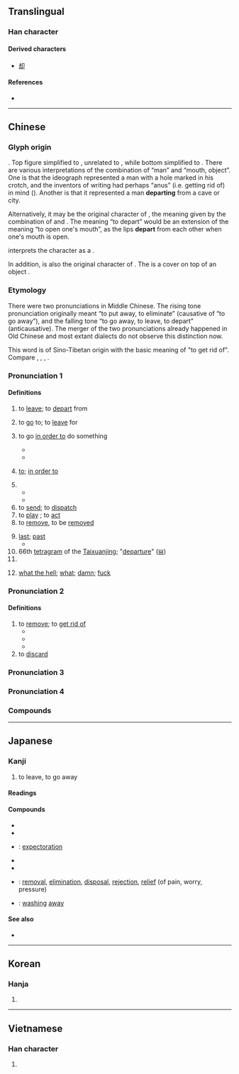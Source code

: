 {{character info/new}}
==Translingual==
{{stroke order|type=animate}}

===Han character===
{{Han char|rn=28|rad=厶|as=03|sn=5|four=40731|canj=GI|ids=⿱土厶}}

====Derived characters====
* [[却]]

====References====
* {{Han ref|kx=0164.100|dkj=03070|dj=0372.070|hdz=10384.080|uh=53BB|ud=21435|bh=A568|bd=42344}}

----

==Chinese==
{{zh-forms|alt=㚎,弆}}

===Glyph origin===
{{Han etyl}}
{{Han compound|大|t1=man|口|t2=mouth, object|ls=ic}}. Top figure simplified to {{zh-l|*土}}, unrelated to {{zh-l|*士|scholar, gentleman}}, while bottom simplified to {{zh-l|*厶}}. There are various interpretations of the combination of “man” and “mouth, object”. One is that the ideograph represented a man with a hole marked in his crotch, and the inventors of writing had perhaps “anus” (i.e. getting rid of) in mind ({{zh-ref|Schuessler, 2007}}). Another is that it represented a man '''departing''' from a cave or city.

Alternatively, it may be the original character of {{och-l|呿|to open one's mouth}}, the meaning given by the combination of {{zh-l|*大|big}} and {{zh-l|*口|mouth}}. The meaning “to depart” would be an extension of the meaning “to open one's mouth”, as the lips '''depart''' from each other when one's mouth is open.

{{w|Shuowen Jiezi}} interprets the character as a {{Han compound|大|𠙴|t1=man|c1=s|c2=p|ls=psc|nocap=1}}.

In addition, {{lang|zh|去}} is also the original character of {{och-l|盍|to cover}}. The {{zh-l|*大}} is a cover on top of an object {{zh-l|*口}}.

===Etymology===
There were two pronunciations in Middle Chinese. The rising tone pronunciation originally meant “to put away, to eliminate” (causative of “to go away”), and the falling tone “to go away, to leave, to depart” (anticausative). The merger of the two pronunciations already happened in Old Chinese and most extant dialects do not observe this distinction now.

This word is of Sino-Tibetan origin with the basic meaning of "to get rid of". Compare {{cog|bo|སྐྱག||to spend, to lay out; dung, excrement}}, {{m|bo|རྐྱག||dirt, excrement}}, {{cog|my|ကျ||to fall, to become low}}, {{m|my|ချ||to put down, to bring down, to lower}}.

===Pronunciation 1===
{{zh-pron
|m=qù
|m-s=qie4/qu4
|m-s_note=qie4 - vernacular; qu4 - literary
|dg=чў3
|c=heoi3
|c-t=
|g=
|h=pfs=hi;gd=hi4
|j=
|md=kó̤/ké̤ṳ
|md_note=ké̤ṳ - "departing tone"
|mn=xm,zz,yl,tn,kh,hc,tc,ph:khì/qz,lk,sx,km,hc:khìr/xm,tp,mg:khù
|mn_note=khù - suburbs of Xiamen
|mn-t=ke3/ku3
|mn-t_note=ke3 - Chaozhou
|w=2qi,2qy
|x=
|mc=2
|oc=2,2
|ma=y
|cat=v,a
}}

====Definitions====
{{zh-hanzi}}

# to [[leave]]; to [[depart]] from
#: {{zh-x|去世|to pass away}}
# to [[go]] to; to [[leave]] for
#: {{zh-ant|來}}
#: {{zh-x|你 去 哪兒{r}？|Where are you going?}}
# {{lb|zh|before or after a verb}} to go [[in order to]] do something
#* {{zh-x|他 到 辦公室 去 請假。|He went to the office to ask for leave.}}
#* {{zh-x|他 去 釣魚 了，而 沒 去 打 網球。|He went fishing instead of playing tennis.}}
# {{lb|zh|between two verbs}} [[to]]; [[in order to]]
# {{n-g|Particle used after a verb of motion to indicates movement away from the speaker.}}
#* {{zh-x|下去|to go down [ant. {{zh-l|下來|to come down}}]}}
#* {{zh-x|送 去|to send away}}
# to [[send]]; to [[dispatch]]
# to [[play]] {{qualifier|a part, a character}}; to [[act]]
# to [[remove]], to be [[removed]]
#: {{zh-x|去 蝦腸|to '''remove''' the intestines from shrimp}}
#: {{zh-x|去頭 白蝦|head'''less''' white shrimp}}
#: {{zh-x|去中心化|'''de'''centralization}}
# [[last]]; [[past]]
#* {{zh-x|去年|last year}}
# 66th [[tetragram]] of the [[Taixuanjing]]; "[[departure]]" ([[𝍇]])
# {{zh-short|去聲}}
# {{lb|zh|neologism}} [[what the hell]]; [[what]]; [[damn]]; [[fuck]]
#: {{zh-x|我去|what the hell}}

{{attention|zh|probably some pronunciations or senses should be moved to pronunciation 2}}

===Pronunciation 2===
{{zh-pron
|m=qù
|m-s=
|c=heoi2
|c-t=
|g=
|h=
|j=
|md=
|mn=
|mn-t=
|w=
|x=
|mc=1
|oc=1,1
|ma=y
|cat=v
}}

====Definitions====
{{zh-hanzi}}

# to [[remove]]; to [[get rid of]]
#* {{zh-x|去掉|to remove}}
#* {{zh-x|脫去|to throw off}}
#* {{zh-x|拆去|to remove, to take off}}
# to [[discard]]

===Pronunciation 3===
{{zh-see|弆|v}}

===Pronunciation 4===
{{zh-see|驅|v}}

===Compounds===
{{zh-der|去年|去病|去處|去粗取精|去掉|去根|去寒|去火|去留|去路|去你的|去任|去聲|去世|去暑|去偽存真|去污|去向|去雜去劣|去職|一來二去|一去不返|三不去|上去|下不去|下去|下得去|不去|不去手|不告而去|不如歸去|不知去向|人來客去|人去樓空|以戰去戰|以殺去殺|何去何從|來千去萬|來去|來去分明|來去匆匆|來去自如|來回來去|來情去意|來蹤去影|來蹤去跡|來龍去脈|兜來兜去|出去|刮骨去毒|前去|務實去華|勝殘去殺|化去|去事|去住|去住無門|去來|去函|去勢|去危就安|去國|去天尺五|去官|去就|去就之分|去後|去得|去日|去暗投明|去本就末|去梯言|去歲|去殺勝殘|去泰去甚|去甚去泰|去蕪存菁|去邪從正|去邪歸正|去鄉|去除|否去泰來|回去|大事去矣|大勢已去|大去|大江東去|失去|姘出去|家去|左來右去|已去|平上去入|弄來弄去|想來想去|扭來扭去|抹去|拂衣而去|拂袖而去|拔去一丁|拔葵去織|挺過去|捐殘去殺|捕蛇去齒|掉頭而去|掐頭去尾|掛冠而去|推來推去|揚長而去|揮之不去|摘心去肝|撒手歸去|攪來攪去|放眼望去|故去|春來秋去|春去秋來|時來暫去|晃來晃去|暮去朝來|有來有去|朝來暮去|東來西去|歸去|歸去來兮|歸去來辭|死去活來|沒去就|浮來暫去|減去|滾來滾去|滾出去|生來死去|番來覆去|病去|盡去|直去直來|相去|相去不遠|相去咫尺|相去天淵|相去懸殊|相去無幾|相去萬里|省慾去奢|眉來眼去|眉來語去|看不下去|眼去眉來|破壁飛去|算來算去|絕裾而去|絲來線去|翻來吊去|翻來翻去|翻來覆去|臨去秋波|茹魚去蠅|衡陽雁去|褪去|覆去翻來|言來語去|說不下去|說不過去|說來說去|說得過去|豁出去|賊去關門|走來走去|踅來踅去|踱來踱去|進去|過不去|過去|過去式|過得去|過意不去|除凶去害|除去|除殘去穢|除汙去垢|陳言務去|雁去魚來|離去|霍去病|顛來倒去|高來高去|鳳去樓空|鳳去秦樓|鳳去臺空|淘去|陽去|陰去}}

{{zh-cat|Beginning}}

----

==Japanese==

===Kanji===
{{ja-kanji|grade=3|rs=厶03}}

# to leave, to go away

====Readings====
{{ja-readings
|goon=こ
|kanon=きょ
|kun=さ-る, い-ぬ
}}

====Compounds====
{{der-top|Compounds}}
* {{ja-r|去就|きょしゅう}}
* {{ja-r|去勢|きょせい}}
* {{ja-r|去痰|きょたん}}: [[expectoration]]
* {{ja-r|去年|きょねん}}
* {{ja-r|去来|きょらい}}
* {{ja-r|除去|じょきょ}}: [[removal]], [[elimination]], [[disposal]], [[rejection]], [[relief]] (of pain, worry, pressure)
* {{ja-r|淘去|とうきょ}}: [[washing]] [[away]]
{{der-bottom}}

====See also====
* {{ja-r|落ちる|おちる}}

----

==Korean==

===Hanja===
{{ko-hanja|hangeul=거|rv=geo|mr=kŏ}}

# {{defn|lang=ko|sort=厶03}}

----

==Vietnamese==

===Han character===
{{vi-hantu|[[khứ]], [[khử]]|rs=厶03}}

# {{defn|lang=vi|sort=厶03}}